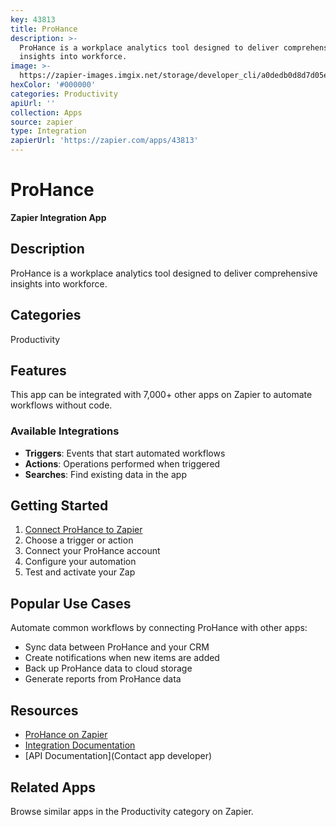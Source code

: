 ```yaml
---
key: 43813
title: ProHance
description: >-
  ProHance is a workplace analytics tool designed to deliver comprehensive
  insights into workforce.
image: >-
  https://zapier-images.imgix.net/storage/developer_cli/a0dedb0d8d7d05e8324ae48ba0e79004_3.png?auto=format%2Ccompress&ixlib=python-3.0.0&q=50
hexColor: '#000000'
categories: Productivity
apiUrl: ''
collection: Apps
source: zapier
type: Integration
zapierUrl: 'https://zapier.com/apps/43813'
---
```

# ProHance

**Zapier Integration App**

## Description

ProHance is a workplace analytics tool designed to deliver comprehensive insights into workforce.

## Categories

Productivity

## Features

This app can be integrated with 7,000+ other apps on Zapier to automate workflows without code.

### Available Integrations

- **Triggers**: Events that start automated workflows
- **Actions**: Operations performed when triggered
- **Searches**: Find existing data in the app

## Getting Started

1. [Connect ProHance to Zapier](https://zapier.com/apps/43813)
2. Choose a trigger or action
3. Connect your ProHance account
4. Configure your automation
5. Test and activate your Zap

## Popular Use Cases

Automate common workflows by connecting ProHance with other apps:

- Sync data between ProHance and your CRM
- Create notifications when new items are added
- Back up ProHance data to cloud storage
- Generate reports from ProHance data

## Resources

- [ProHance on Zapier](https://zapier.com/apps/43813)
- [Integration Documentation](https://zapier.com/apps/43813/integrations)
- [API Documentation](Contact app developer)

## Related Apps

Browse similar apps in the Productivity category on Zapier.

